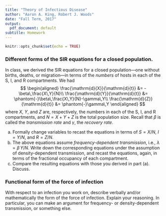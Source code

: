 ```yaml
---
title: "Theory of Infectious Disease"
author: "Aaron A. King, Robert J. Woods"
date: "Fall Term, 2017"
output:
  pdf_document: default
subtitle: Homework
---
```


\newcommand\prob[1]{\mathbb{P}\left[{#1}\right]}
\newcommand\expect[1]{\mathbb{E}\left[{#1}\right]}
\newcommand{\dd}[1]{\mathrm{d}{#1}}
\newcommand{\pd}[2]{\frac{\partial{#1}}{\partial{#2}}}
\newcommand{\deriv}[2]{\frac{\dd{#1}}{\dd{#2}}}
\newcommand\E[1]{\expect{#1}}
\newcommand\var[1]{\mathrm{Var}\left[{#1}\right]}
\newcommand\dist[2]{\mathrm{#1}\left(#2\right)}
\newcommand\dlta[1]{{\Delta}{#1}}
\newcommand\lik{\mathcal{L}}
\newcommand\loglik{\ell}
\newcommand\equals{{=\,}}
\newcommand\R{\mathbb{R}}
\newcommand\data[1]{#1^*}
\newcommand\params{\, ; \,}


```r
knitr::opts_chunk$set(echo = TRUE)
```

### Different forms of the SIR equations for a closed population.

In class, we derived the SIR equations for a closed population---one without births, deaths, or migration---in terms of the *numbers* of hosts in each of the S, I, and R compartments.
We had
$$
\begin{aligned}
\deriv{X}{t} &= -\beta\,\frac{X\,Y}{N}\\
\deriv{Y}{t} &= \phantom{-}\beta\,\frac{X\,Y}{N}-\gamma\,Y\\
\deriv{Z}{t} &= \phantom{-}\gamma\,Y
\end{aligned}
$$
where $X$, $Y$, and $Z$ are, respectively, the numbers in each of the S, I, and R compartments, and $N=X+Y+Z$ is the total population size.
Recall that $\beta$ is called the *transmission rate* and $\gamma$, the *recovery rate*.

(a) Formally change variables to recast the equations in terms of $S=X/N$, $I=Y/N$, and $R=Z/N$.
(a) The above equations assume *frequency-dependent transmission*, i.e., $\lambda=\beta\,{Y}/{N}$.
Write down the corresponding equations under the assumption of density-dependent transmission, and recast the equations, again, in terms of the fractional occupancy of each compartment.
(a) Compare the resulting equations with those you derived in part (a). Discuss.

### Functional form of the force of infection

With respect to an infection you work on, describe verbally and/or mathematically the form of the force of infection.
Explain your reasoning.
In particular, you can make an argument for frequency- or density-dependent transmission, or something else.
